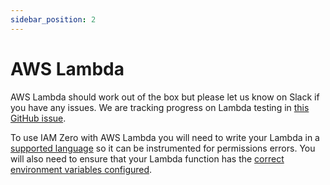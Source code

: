 ```yaml
---
sidebar_position: 2
---
```


# AWS Lambda

AWS Lambda should work out of the box but please let us know on Slack if you have any issues. We are tracking progress on Lambda testing in [this GitHub issue](https://github.com/common-fate/iamzero/issues/4).

To use IAM Zero with AWS Lambda you will need to write your Lambda in a [supported language](/docs/usage/app-development#supported-languages) so it can be instrumented for permissions errors. You will also need to ensure that your Lambda function has the [correct environment variables configured](/docs/configuration/environment-variables).
